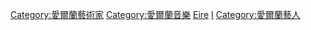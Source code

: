 {{Catnav|頁面分類|各種主題的頁面分類|按國家分類|各國人物|愛爾蘭人}}
{{Catnav|頁面分類|人类社会|人物|各國人物|愛爾蘭人}}
{{Catnav|頁面分類|人物|各國人物|愛爾蘭人}}
{{Catnav|頁面分類|人物|各職業人物|音乐家|各國音樂家}}
{{Commons category|Musicians from Ireland}}

[[Category:愛爾蘭藝術家|Category:愛爾蘭藝術家]]
[[Category:愛爾蘭音樂|Category:愛爾蘭音樂]]
[[Category:各國音樂家|Eire]]
[[Category:歐洲音樂家|I]]
[[Category:愛爾蘭藝人|Category:愛爾蘭藝人]]